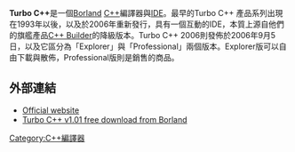 {{unreferenced|time=2018-06-02T11:33:23+00:00}}
{{Infobox Software
| name                   = Turbo C++
| logo                   =
| screenshot             =
| caption                =
| collapsible            =
| author                 =
| developer              = [[Borland|Borland]]
| released               = 1991年2月28日
| latest release version = 2006
| latest release date    = 2006年9月5日
| latest preview version =
| latest preview date    =
| frequently updated     =
| programming language   =
| operating system       = [[Microsoft_Windows|Microsoft Windows]]
| platform               =
| language               =
| status                 =
| genre                  = [[集成开发环境|IDE]]
| license                = [[免費軟體|免費軟體]] (Explorer版)<br />[[專有軟體|專有軟體]]（Professional版）
| website                = http://www.turboexplorer.com
}}
'''Turbo C++'''是一個[[Borland|Borland]] [[C++|C++]]編譯器與[[集成开发环境|IDE]]。最早的Turbo C++ 產品系列出現在1993年以後，以及於2006年重新發行，具有一個互動的IDE，本質上源自他們的旗艦產品[[C++_Builder|C++ Builder]]的降級版本。Turbo C++ 2006則發佈於2006年9月5日，以及它區分為「Explorer」與「Professional」兩個版本。Explorer版可以自由下載與散佈，Professional版則是銷售的商品。

== 外部連結 ==
* [http://www.turboexplorer.com Official website]{{Wayback|url=http://www.turboexplorer.com/ |date=20200919001430 }}
* [https://web.archive.org/web/20060111143737/http://community.borland.com/article/0%2C1410%2C21751%2C00.html Turbo C++ v1.01 free download from Borland]

{{Integrated development environments for C and C++}}
{{程序设计语言|Turbo C++}}
{{compu-stub}}

[[Category:C++編譯器|Category:C++編譯器]]